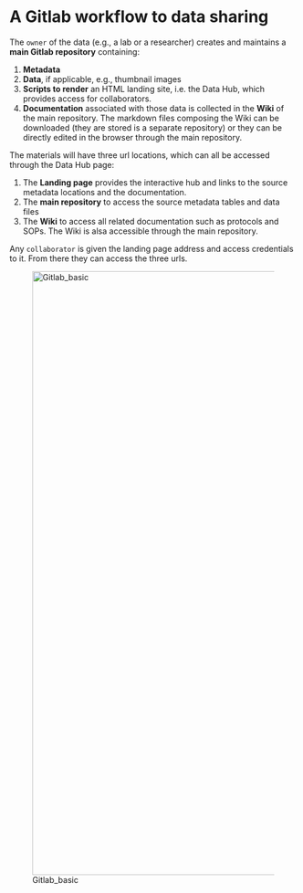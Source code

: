 # A Gitlab workflow to data sharing {.unnumbered}

The `owner` of the data (e.g., a lab or a researcher) creates and maintains a **main Gitlab repository** containing:

1.  **Metadata**
2.  **Data**, if applicable, e.g., thumbnail images
3.  **Scripts to render** an HTML landing site, i.e. the Data Hub, which provides access for collaborators.
4.  **Documentation** associated with those data is collected in the **Wiki** of the main repository. The markdown files composing the Wiki can be downloaded (they are stored is a separate repository) or they can be directly edited in the browser through the main repository.

The materials will have three url locations, which can all be accessed through the Data Hub page:

1.  The **Landing page** provides the interactive hub and links to the source metadata locations and the documentation.
2.  The **main repository** to access the source metadata tables and data files
3.  The **Wiki** to access all related documentation such as protocols and SOPs. The Wiki is alsa accessible through the main repository.

Any `collaborator` is given the landing page address and access credentials to it. From there they can access the three urls.

![Gitlab_basic](uploads/d861221e7e6f9a7592023f31288d901a/Gitlab_basic.png){width="718" height="1058"}
